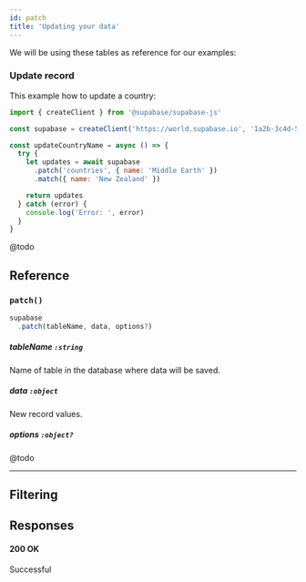 ```yaml
---
id: patch
title: 'Updating your data'
---
```





We will be using these tables as reference for our examples:

<DummyData />



### Update record

This example how to update a country:

<!-- prettier-ignore -->
```js {8}
import { createClient } from '@supabase/supabase-js'

const supabase = createClient('https://world.supabase.io', '1a2b-3c4d-5e6f-7g8h')

const updateCountryName = async () => {
  try {
    let updates = await supabase
      .patch('countries', { name: 'Middle Earth' })
      .match({ name: 'New Zealand' })

    return updates
  } catch (error) {
    console.log('Error: ', error)
  }
}
```

<Collapsable title="Toggle Example Response">

@todo

</Collapsable>


## Reference


### `patch()`
```js
supabase
  .patch(tableName, data, options?)
```

##### tableName `:string`  
Name of table in the database where data will be saved.

##### data `:object`   
New record values.


##### options `:object?`   
@todo

----


## Filtering

<CommonFilters verb="patch" />

## Responses

#### 200 OK
Successful

<CommonResponses />